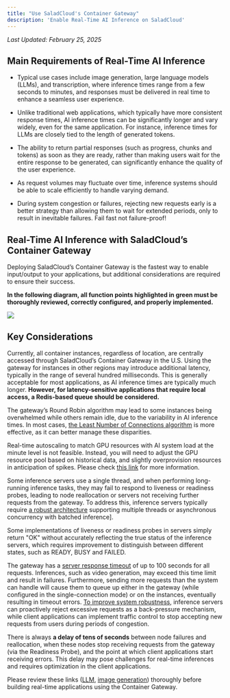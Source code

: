 ```yaml
---
title: "Use SaladCloud's Container Gateway"
description: 'Enable Real-Time AI Inference on SaladCloud'
---
```


_Last Updated: February 25, 2025_

## Main Requirements of Real-Time AI Inference

- Typical use cases include image generation, large language models (LLMs), and transcription, where inference times
  range from a few seconds to minutes, and responses must be delivered in real time to enhance a seamless user
  experience.

- Unlike traditional web applications, which typically have more consistent response times, AI inference times can be
  significantly longer and vary widely, even for the same application. For instance, inference times for LLMs are
  closely tied to the length of generated tokens.

- The ability to return partial responses (such as progress, chunks and tokens) as soon as they are ready, rather than
  making users wait for the entire response to be generated, can significantly enhance the quality of the user
  experience.

- As request volumes may fluctuate over time, inference systems should be able to scale efficiently to handle varying
  demand.

- During system congestion or failures, rejecting new requests early is a better strategy than allowing them to wait for
  extended periods, only to result in inevitable failures. Fail fast not failure-proof!

## Real-Time AI Inference with SaladCloud’s Container Gateway

Deploying SaladCloud’s Container Gateway is the fastest way to enable input/output to your applications, but additional
considerations are required to ensure their success.

**In the following diagram, all function points highlighted in green must be thoroughly reviewed, correctly configured,
and properly implemented.**

<img src="/container-engine/images/1ucg.png" />

## Key Considerations

Currently, all container instances, regardless of location, are centrally accessed through SaladCloud’s Container
Gateway in the U.S. Using the gateway for instances in other regions may introduce additional latency, typically in the
range of several hundred milliseconds. This is generally acceptable for most applications, as AI inference times are
typically much longer. **However, for latency-sensitive applications that require local access, a Redis-based queue
should be considered.**

The gateway’s Round Robin algorithm may lead to some instances being overwhelmed while others remain idle, due to the
variability in AI inference times. In most cases,
[the Least Number of Connections algorithm](/products/sce/gateway/load-balancer-options#algorithms) is more effective,
as it can better manage these disparities.

Real-time autoscaling to match GPU resources with AI system load at the minute level is not feasible. Instead, you will
need to adjust the GPU resource pool based on historical data, and slightly overprovision resources in anticipation of
spikes. Please check
[this link](/tutorials/high-performance-apps#implement-auto-scaling-at-the-quarter-hour-granularity) for more
information.

Some inference servers use a single thread, and when performing long-running inference tasks, they may fail to respond
to liveness or readiness probes, leading to node reallocation or servers not receiving further requests from the
gateway. To address this, inference servers typically require
[a robust architecture](/tutorials/high-performance-apps#select-a-robust-inference-server) supporting multiple threads
or asynchronous concurrency with batched inference].

Some implementations of liveness or readiness probes in servers simply return "OK" without accurately reflecting the
true status of the inference servers, which requires improvement to distinguish between different states, such as READY,
BUSY and FAILED.

The gateway has a [server response timeout](/products/sce/gateway/load-balancer-options#server-response-timeout) of up
to 100 seconds for all requests. Inferences, such as video generation, may exceed this time limit and result in
failures. Furthermore, sending more requests than the system can handle will cause them to queue up either in the
gateway (while configured in the single-connection mode) or on the instances, eventually resulting in timeout errors.
[To improve system robustness](/tutorials/high-performance-apps#adopt-adaptive-architectures), inference servers can
proactively reject excessive requests as a back-pressure mechanism, while client applications can implement traffic
control to stop accepting new requests from users during periods of congestion.

There is always **a delay of tens of seconds** between node failures and reallocation, when these nodes stop receiving
requests from the gateway (via the Readiness Probe), and the point at which client applications start receiving errors.
This delay may pose challenges for real-time inferences and requires optimization in the client applications.

Please review these links ([LLM](/guides/llm/llm-general#recommendation-for-production),
[image generation](/guides/image-generation/#container-gateway-or-job-queue)) thoroughly before building real-time
applications using the Container Gateway.
